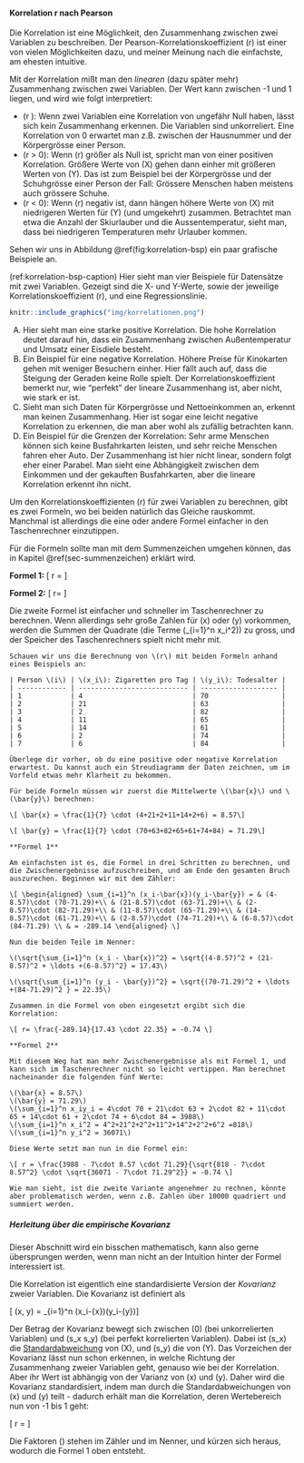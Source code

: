 #### Korrelation r nach Pearson {#sec-pearson-korrelation}

Die Korrelation ist eine Möglichkeit, den Zusammenhang zwischen zwei Variablen zu beschreiben. Der Pearson-Korrelationskoeffizient \(r\) ist einer von vielen Möglichkeiten dazu, und meiner Meinung nach die einfachste, am ehesten intuitive.

Mit der Korrelation mißt man den *linearen* (dazu später mehr) Zusammenhang zwischen zwei Variablen. Der Wert kann zwischen -1 und 1 liegen, und wird wie folgt interpretiert:

- \(r \approx 0\): Wenn zwei Variablen eine Korrelation von ungefähr Null haben, lässt sich kein Zusammenhang erkennen. Die Variablen sind unkorreliert. Eine Korrelation von 0 erwartet man z.B. zwischen der Hausnummer und der Körpergrösse einer Person.
- \(r > 0\): Wenn \(r\) größer als Null ist, spricht man von einer positiven Korrelation. Größere Werte von \(X\) gehen dann einher mit größeren Werten von \(Y\). Das ist zum Beispiel bei der Körpergrösse und der Schuhgrösse einer Person der Fall: Grössere Menschen haben meistens auch grössere Schuhe.
- \(r < 0\): Wenn \(r\) negativ ist, dann hängen höhere Werte von \(X\) mit niedrigeren Werten für \(Y\) (und umgekehrt) zusammen. Betrachtet man etwa die Anzahl der Skiurlauber und die Aussentemperatur, sieht man, dass bei niedrigeren Temperaturen mehr Urlauber kommen.

Sehen wir uns in Abbildung \@ref(fig:korrelation-bsp) ein paar grafische Beispiele an.

(ref:korrelation-bsp-caption) Hier sieht man vier Beispiele für Datensätze mit zwei Variablen. Gezeigt sind die X- und Y-Werte, sowie der jeweilige Korrelationskoeffizient \(r\), und eine Regressionslinie.

```r
knitr::include_graphics("img/korrelationen.png")
```

A) Hier sieht man eine starke positive Korrelation. Die hohe Korrelation deutet darauf hin, dass ein Zusammenhang zwischen Außentemperatur und Umsatz einer Eisdiele besteht.
B) Ein Beispiel für eine negative Korrelation. Höhere Preise für Kinokarten gehen mit weniger Besuchern einher. Hier fällt auch auf, dass die Steigung der Geraden keine Rolle spielt. Der Korrelationskoeffizient bemerkt nur, wie "perfekt" der lineare Zusammenhang ist, aber nicht, wie stark er ist.
C) Sieht man sich Daten für Körpergrösse und Nettoeinkommen an, erkennt man keinen Zusammenhang. Hier ist sogar eine leicht negative Korrelation zu erkennen, die man aber wohl als zufällig betrachten kann.
D) Ein Beispiel für die Grenzen der Korrelation: Sehr arme Menschen können sich keine Busfahrkarten leisten, und sehr reiche Menschen fahren eher Auto. Der Zusammenhang ist hier nicht linear, sondern folgt eher einer Parabel. Man sieht eine Abhängigkeit zwischen dem Einkommen und der gekauften Busfahrkarten, aber die lineare Korrelation erkennt ihn nicht.

Um den Korrelationskoeffizienten \(r\) für zwei Variablen zu berechnen, gibt es zwei Formeln, wo bei beiden natürlich das Gleiche rauskommt. Manchmal ist allerdings die eine oder andere Formel einfacher in den Taschenrechner einzutippen.

Für die Formeln sollte man mit dem Summenzeichen umgehen können, das in Kapitel \@ref(sec-summenzeichen) erklärt wird.

**Formel 1:** \[ r = \frac{\sum_{i=1}^n (x_i - \bar{x}) (y_i - \bar{y})}{ \sqrt{\sum_{i=1}^n (x_i - \bar{x})^2} \cdot \sqrt{\sum_{i=1}^n (y_i - \bar{y})^2} } \]

**Formel 2:** \[ r= \frac{\sum_{i=1}^n x_i y_i - n \bar{x} \bar{y}}{\sqrt{\sum_{i=1}^n x_i^2 - n\bar{x}^2} \cdot \sqrt{\sum_{i=1}^n y_i^2 - n\bar{y}^2} } \]

Die zweite Formel ist einfacher und schneller im Taschenrechner zu berechnen. Wenn allerdings sehr große Zahlen für \(x\) oder \(y\) vorkommen, werden die Summen der Quadrate (die Terme \(\sum_{i=1}^n x_i^2\)) zu gross, und der Speicher des Taschenrechners spielt nicht mehr mit.

```exercise

Schauen wir uns die Berechnung von \(r\) mit beiden Formeln anhand eines Beispiels an:

| Person \(i\) | \(x_i\): Zigaretten pro Tag | \(y_i\): Todesalter |
| ------------ | --------------------------- | ------------------- |
| 1            | 4                           | 70                  |
| 2            | 21                          | 63                  |
| 3            | 2                           | 82                  |
| 4            | 11                          | 65                  |
| 5            | 14                          | 61                  |
| 6            | 2                           | 74                  |
| 7            | 6                           | 84                  |

Überlege dir vorher, ob du eine positive oder negative Korrelation erwartest. Du kannst auch ein Streudiagramm der Daten zeichnen, um im Vorfeld etwas mehr Klarheit zu bekommen.
```

```solution
Für beide Formeln müssen wir zuerst die Mittelwerte \(\bar{x}\) und \(\bar{y}\) berechnen:

\[ \bar{x} = \frac{1}{7} \cdot (4+21+2+11+14+2+6) = 8.57\]

\[ \bar{y} = \frac{1}{7} \cdot (70+63+82+65+61+74+84) = 71.29\]

**Formel 1**

Am einfachsten ist es, die Formel in drei Schritten zu berechnen, und die Zwischenergebnisse aufzuschreiben, und am Ende den gesamten Bruch auszurechen. Beginnen wir mit dem Zähler:

\[ \begin{aligned} \sum_{i=1}^n (x_i-\bar{x})(y_i-\bar{y}) = & (4-8.57)\cdot (70-71.29)+\\ & (21-8.57)\cdot (63-71.29)+\\ & (2-8.57)\cdot (82-71.29)+\\ & (11-8.57)\cdot (65-71.29)+\\ & (14-8.57)\cdot (61-71.29)+\\ & (2-8.57)\cdot (74-71.29)+\\ & (6-8.57)\cdot (84-71.29) \\ & = -289.14 \end{aligned} \]

Nun die beiden Teile im Nenner:

\(\sqrt{\sum_{i=1}^n (x_i - \bar{x})^2} = \sqrt{(4-8.57)^2 + (21-8.57)^2 + \ldots +(6-8.57)^2} = 17.43\)

\(\sqrt{\sum_{i=1}^n (y_i - \bar{y})^2} = \sqrt{(70-71.29)^2 + \ldots +(84-71.29)^2 } = 22.35\)

Zusammen in die Formel von oben eingesetzt ergibt sich die Korrelation:

\[ r= \frac{-289.14}{17.43 \cdot 22.35} = -0.74 \]

**Formel 2**

Mit diesem Weg hat man mehr Zwischenergebnisse als mit Formel 1, und kann sich im Taschenrechner nicht so leicht vertippen. Man berechnet nacheinander die folgenden fünf Werte:

\(\bar{x} = 8.57\)
\(\bar{y} = 71.29\)
\(\sum_{i=1}^n x_iy_i = 4\cdot 70 + 21\cdot 63 + 2\cdot 82 + 11\cdot 65 + 14\cdot 61 + 2\cdot 74 + 6\cdot 84 = 3988\)
\(\sum_{i=1}^n x_i^2 = 4^2+21^2+2^2+11^2+14^2+2^2+6^2 =818\)
\(\sum_{i=1}^n y_i^2 = 36071\)

Diese Werte setzt man nun in die Formel ein:

\[ r = \frac{3988 - 7\cdot 8.57 \cdot 71.29}{\sqrt{818 - 7\cdot 8.57^2} \cdot \sqrt{36071 - 7\cdot 71.29^2}} = -0.74 \]

Wie man sieht, ist die zweite Variante angenehmer zu rechnen, könnte aber problematisch werden, wenn z.B. Zahlen über 10000 quadriert und summiert werden.
```

##### Herleitung über die empirische Kovarianz

Dieser Abschnitt wird ein bisschen mathematisch, kann also gerne übersprungen werden, wenn man nicht an der Intuition hinter der Formel interessiert ist.

Die Korrelation ist eigentlich eine standardisierte Version der *Kovarianz* zweier Variablen. Die Kovarianz ist definiert als

\[ \text{Cov}(x, y) = \frac{1}{n-1} \sum_{i=1}^n (x_i-\bar{x})(y_i-\bar{y})\]

Der Betrag der Kovarianz bewegt sich zwischen \(0\) (bei unkorrelierten Variablen) und \(s_x \cdot s_y\) (bei perfekt korrelierten Variablen). Dabei ist \(s_x\) die [Standardabweichung](#sec-var-sd) von \(X\), und \(s_y\) die von \(Y\). Das Vorzeichen der Kovarianz lässt nun schon erkennen, in welche Richtung der Zusammenhang zweier Variablen geht, genauso wie bei der Korrelation. Aber ihr Wert ist abhängig von der Varianz von \(x\) und \(y\). Daher wird die Kovarianz standardisiert, indem man durch die Standardabweichungen von \(x\) und \(y\) teilt - dadurch erhält man die Korrelation, deren Wertebereich nun von -1 bis 1 geht:

\[ r = \frac{\text{Cov}(x, y)}{s_x \cdot s_y} \]

Die Faktoren \(\frac{1}{n-1}\) stehen im Zähler und im Nenner, und kürzen sich heraus, wodurch die Formel 1 oben entsteht.

